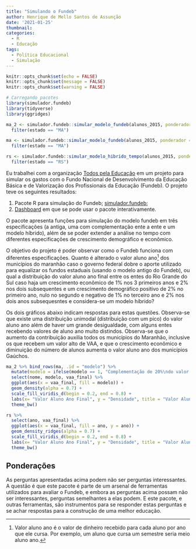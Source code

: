 ```yaml
---
title: "Simulando o Fundeb"
author: Henrique de Mello Santos de Assunção
date: '2021-01-25'
thumbnail:
categories:
  - R
  - Educação
tags:
  - Política Educacional
  - Simulação
---
```


```r
knitr::opts_chunk$set(echo = FALSE)
knitr::opts_chunk$set(message = FALSE)
knitr::opts_chunk$set(warning = FALSE)

# Carregando pacotes
library(simulador.fundeb)
library(tidyverse)
library(ggridges)

ma_2 <- simulador.fundeb::simular_modelo_fundeb(alunos_2015, ponderador = ponderador_alunos, base_financas = financas_2015, base_socioeconomica = socioeco_2015, complem_uniao = .2) %>% 
  filter(estado == "MA")

ma <- simulador.fundeb::simular_modelo_fundeb(alunos_2015, ponderador = ponderador_alunos, base_financas = financas_2015, base_socioeconomica = socioeco_2015, complem_uniao = .1) %>% 
  filter(estado == "MA")

rs <- simulador.fundeb::simular_modelo_hibrido_tempo(alunos_2015, ponderador = ponderador_alunos, base_financas = financas_2015, base_socioeconomica = socioeco_2015, complem_uniao = c(.1), equalizacao_socio = .5, crescimento_economico =c(.01, .01, .01, .02, .02), crescimento_demografico =c(0.02, 0, -.01, -.02, -.02)) %>% 
  filter(estado == "RS")

```


Eu trabalhei com a organização [Todos pela Educação](https://todospelaeducacao.org.br/) em um projeto para simular os gastos com o Fundo Nacional de Desenvolvimento da Educação Básica e de Valorização dos Profissionais da Educação (Fundeb). O projeto teve os seguintes resultados:

1. Pacote R para simulação do Fundeb; [simulador.fundeb](https://github.com/mellohenrique/simulador.fundeb);
2. [Dashboard](https://simuladorfundeb.todospelaeducacao.org.br/) em que se pode usar o pacote interativamente.

O pacote apresenta funções para simulação do modelo fundeb em três especificações (a antiga, uma com complementação ente a ente e um modelo híbrido), além de se poder extender a análise no tempo com diferentes especificações de crescimento demográfico e econômico.

O objetivo do projeto é poder observar como o Fundeb funciona com diferentes especificações. Quanto é alterado o valor aluno ano[^1] dos municípios do maranhão caso o governo federal dobre o aporte utilizado para equalizar os fundos estaduais (usando o modelo antigo do Fundeb), ou qual a distribuição do valor aluno ano final entre os entes do Rio Grande do Sul caso haja um crescimento econômico de 1% nos 3 primeiros anos e 2% nos dois subsequentes e um crescimento demográfico positivo de 2% no primeiro ano, nulo no segundo e negativo de 1% no terceiro ano e 2% nos dois anos subsequesntes e considera-se um modelo híbrido?

Os dois gráficos abaixo indicam respostas para estas questões. Observa-se que existe uma distribuição unimodal (distribuição com um pico) do valor aluno ano além de haver um grande desigualdade, com alguns entes recebendo valores de aluno ano muito distindos. Observa-se que o aumento da contribuição auxilia todos os municípios do Maranhão, inclusive os que recebem um valor alto de VAA, e que o crescimento econômico e diminuição do número de alunos aumenta o valor aluno ano dos municípios Gaúchos.

```r
ma_2 %>% bind_rows(ma, .id = "modelo") %>% 
  mutate(modelo = ifelse(modelo == 1, "Complementação de 20%\ndo valor do fundo pela União", "Complementação de 10%\ndo valor do fundo pela União")) %>% 
  select(nome, modelo, vaa_final) %>% 
  ggplot(aes(x = vaa_final, fill = modelo)) +
  geom_density(alpha = 0.7) +
  scale_fill_viridis_d(begin = 0.2, end = 0.8) +
  labs(x= "Valor Aluno Ano Final", y = "Densidade", title = "Valor Aluno Ano Final recebido pelo municípios Maranhanses em diferentes modelo", fill = "Modelo") +
  theme_bw()
```

```r
rs %>% 
  select(ano, vaa_final) %>% 
  ggplot(aes(x = vaa_final, fill = ano, y = ano)) +
  geom_density_ridges(alpha = 0.7) +
  scale_fill_viridis_d(begin = 0.2, end = 0.8) +
  labs(x= "Valor Aluno Ano Final", y = "Densidade", title = "Valor Aluno Ano Final recebido pelo municípios Gaúchos em diferentes anos", fill = "Ano") +
  theme_bw()
```


[^1]: Valor aluno ano é o valor de dinheiro recebido para cada aluno por ano que ele cursa. Por exemplo, um aluno que cursa um semestre seria meio aluno ano.

## Ponderações

As perguntas apresentadas acima podem não ser perguntas interessantes. A questão é que este pacote é parte de um arsenal de ferramentas utilizados para avaliar o Fundeb, e embora as perguntas acima possam não ser interessantes, perguntas semelhantes a elas podem. E este pacote, e outras ferramentas, são instrumentos para se responder estas perguntas e se achar respostas para a construção de uma melhor educação.